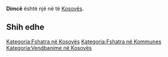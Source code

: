 {{Fshat në 
 | Emri                = Dimcë
 | EmriAlt                = 
 | NAME_SHORT_FORM=      
 | NAME_GENERIC=      
 | NAME_SORT_NAME_RO=      DIMCE
 | FULL_NAME_RO = Dimcë
 | FULL_NAME_ND_RO=Dimce
 | SORT_NAME_RG=DIMCE
 | FULL_NAME_RG=Dimcë
 | FULL_NAME_ND_RG=Dimce
 | SRP_NAME_SHORT_FORM=      
 | SRP_NAME_GENERIC=      
 | SRP_NAME_SORT_NAME_RO=      
 | SRP_FULL_NAME_RO = 
 | SRP_FULL_NAME_ND_RO=
 | SRP_SORT_NAME_RG=
 | SRP_FULL_NAME_RG=
 | SRP_FULL_NAME_ND_RG=
 | Emri (Rasa dhanore) = 
 | Figura              = 
 | Shteti              = Kosovo
 | Komuna              = 
 | Kodi postar         = 
 | Sipërfaqja          = 

 | Popullsia           = 

 | Regj. i popullsisë  = 
 | Dend. e popullsisë  = 
 | Faqja zyrtare       = 
 <!--- Koordinatat ----> 
 | Gjerësia            = 42.155278
 | Gjatësia            = 21.308056
 | Lartësia            = 
}}
'''Dimcë''' është një [[]] në [[]] të [[Kosovës]].

<!-- == Gjeografia == -->
<!-- == Historia == -->
<!-- == Demografia == -->
== Shih edhe ==
{{Komuna }}
{{Kosovo-Administrata-Cung}}

[[Kategoria:Fshatra në Kosovës]]
[[Kategoria:Fshatra në Kommunes ]]
[[Kategoria:Vendbanime në Kosovës]]